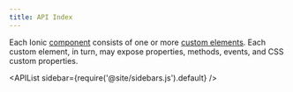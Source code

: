 ```yaml
---
title: API Index
---
```



<head>
  <title>API Index | Ionic Docs API Index for all API Custom Elements</title>
  <meta
    name="description"
    content="Each component in the Ionic Docs API Index consists of one or more custom elements—which each, in turn, may expose methods, events, and CSS custom properties."
  />
</head>

Each Ionic [component](components.mdx) consists of one or more [custom elements](https://developer.mozilla.org/en-US/docs/Web/Web_Components/Using_custom_elements). Each custom element, in turn, may expose properties, methods, events, and CSS custom properties.

<APIList sidebar={require('@site/sidebars.js').default} />
